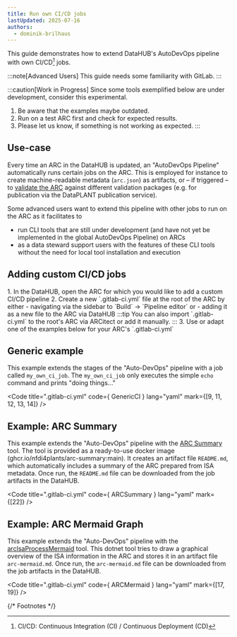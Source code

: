 ```yaml
---
title: Run own CI/CD jobs
lastUpdated: 2025-07-16
authors:
  - dominik-brilhaus
---
```



This guide demonstrates how to extend DataHUB's AutoDevOps pipeline with own CI/CD[^CICD] jobs.

:::note[Advanced Users]
This guide needs some familiarity with GitLab.
:::

:::caution[Work in Progress]
Since some tools exemplified below are under development, consider this experimental.
1. Be aware that the examples maybe outdated.
2. Run on a test ARC first and check for expected results.
3. Please let us know, if something is not working as expected.
:::

## Use-case

Every time an ARC in the DataHUB is updated, an "AutoDevOps Pipeline" automatically runs certain jobs on the ARC. This is employed for instance to create machine-readable metadata (`arc.json`) as artifacts, or – if triggered – to [validate the ARC](/nfdi4plants.knowledgebase/arc-validation/cqc-pipelines) against different validation packages (e.g. for publication via the DataPLANT publication service).

Some advanced users want to extend this pipeline with other jobs to run on the ARC as it facilitates to 
- run CLI tools that are still under development (and have not yet be implemented in the global AutoDevOps Pipeline) on ARCs
- as a data steward support users with the features of these CLI tools without the need for local tool installation and execution


## Adding custom CI/CD jobs

<Steps>
1. In the DataHUB, open the ARC for which you would like to add a custom CI/CD pipeline
2. Create a new `.gitlab-ci.yml` file at the root of the ARC by either
   - navigating via the sidebar to `Build` -> `Pipeline editor` or
   - adding it as a new file to the ARC via DataHUB
   :::tip
   You can also import `.gitlab-ci.yml` to the root's ARC via ARCitect or add it manually.
   :::
3. Use or adapt one of the examples below for your ARC's `.gitlab-ci.yml`
</Steps>


## Generic example

This example extends the stages of the "Auto-DevOps" pipeline with a job called `my_own_ci_job`. 
The `my_own_ci_job` only executes the simple `echo` command and prints "doing things..."


<Code 
  title=".gitlab-ci.yml"
  code={ GenericCI } 
  lang="yaml"
  mark={[9, 11, 12, 13, 14]}
/>

## Example: ARC Summary

This example extends the "Auto-DevOps" pipeline with the [ARC Summary](https://github.com/nfdi4plants/ARCSummary) tool. The tool is provided as a ready-to-use docker image (ghcr.io/nfdi4plants/arc-summary:main). It creates an artifact file `README.md`, which automatically includes a summary of the ARC prepared from ISA metadata. Once run, the `README.md` file can be downloaded from the job artifacts in the DataHUB.



<Code 
  title=".gitlab-ci.yml"
  code={ ARCSummary } 
  lang="yaml"
  mark={[22]}
/>

## Example: ARC Mermaid Graph



This example extends the "Auto-DevOps" pipeline with the [arcIsaProcessMermaid](https://github.com/nfdi4plants/arcIsaProcessMermaid) tool. This dotnet tool tries to draw a graphical overview of the ISA information in the ARC and stores it in an artifact file `arc-mermaid.md`. Once run, the `arc-mermaid.md` file can be downloaded from the job artifacts in the DataHUB.


<Code 
  title=".gitlab-ci.yml"
  code={ ARCMermaid } 
  lang="yaml"
  mark={[17, 19]}
/>




{/* Footnotes */}

[^CICD]: CI/CD: Continuous Integration (CI) / Continuous Deployment (CD)



